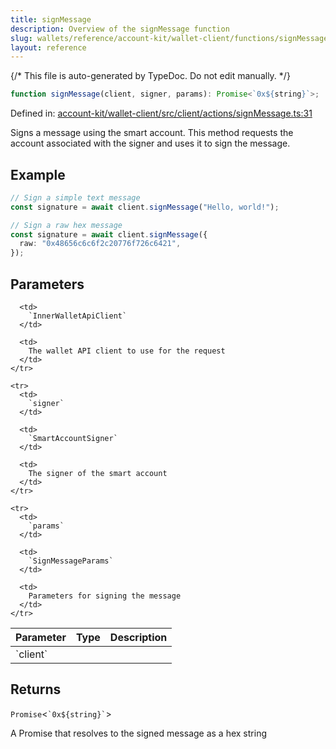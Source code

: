 ```yaml
---
title: signMessage
description: Overview of the signMessage function
slug: wallets/reference/account-kit/wallet-client/functions/signMessage
layout: reference
---
```


{/* This file is auto-generated by TypeDoc. Do not edit manually. */}

```ts
function signMessage(client, signer, params): Promise<`0x${string}`>;
```

Defined in: [account-kit/wallet-client/src/client/actions/signMessage.ts:31](https://github.com/alchemyplatform/aa-sdk/blob/153785ddc87beb160382c2bae7dbafa4a66ade9a/account-kit/wallet-client/src/client/actions/signMessage.ts#L31)

Signs a message using the smart account.
This method requests the account associated with the signer and uses it to sign the message.

## Example

```ts
// Sign a simple text message
const signature = await client.signMessage("Hello, world!");

// Sign a raw hex message
const signature = await client.signMessage({
  raw: "0x48656c6c6f2c20776f726c6421",
});
```

## Parameters

<table>
  <thead>
    <tr>
      <th align="left">Parameter</th>
      <th align="left">Type</th>
      <th align="left">Description</th>
    </tr>
  </thead>

  <tbody>
    <tr>
      <td>
        `client`
      </td>

      <td>
        `InnerWalletApiClient`
      </td>

      <td>
        The wallet API client to use for the request
      </td>
    </tr>

    <tr>
      <td>
        `signer`
      </td>

      <td>
        `SmartAccountSigner`
      </td>

      <td>
        The signer of the smart account
      </td>
    </tr>

    <tr>
      <td>
        `params`
      </td>

      <td>
        `SignMessageParams`
      </td>

      <td>
        Parameters for signing the message
      </td>
    </tr>

  </tbody>
</table>

## Returns

`Promise`\<`` `0x${string}` ``>

A Promise that resolves to the signed message as a hex string
